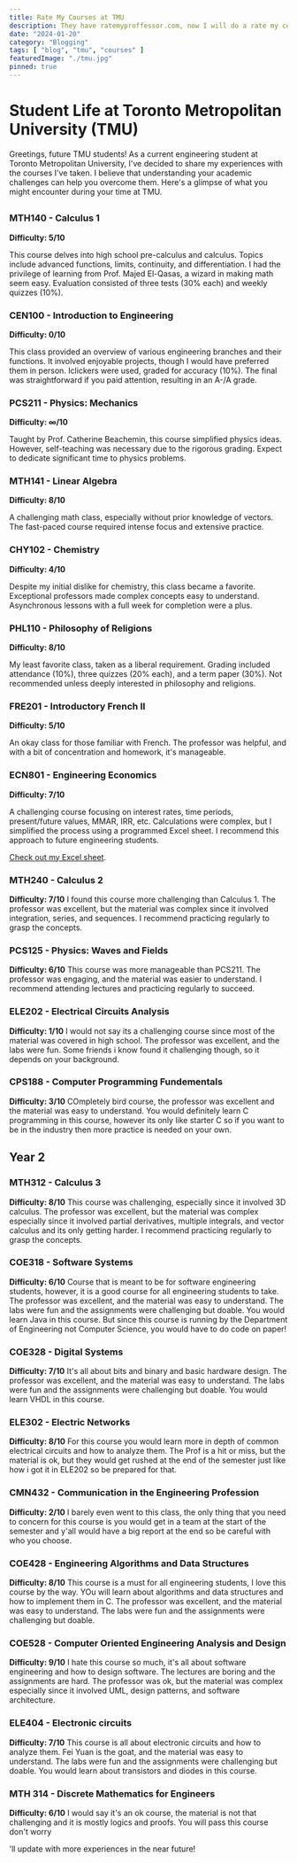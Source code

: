 ```yaml
---
title: Rate My Courses at TMU
description: They have ratemyproffessor.com, now I will do a rate my course
date: "2024-01-20"
category: "Blogging"
tags: [ "blog", "tmu", "courses" ]
featuredImage: "./tmu.jpg"
pinned: true
---
```

# Student Life at Toronto Metropolitan University (TMU)

Greetings, future TMU students! As a current engineering student at Toronto Metropolitan University, I've decided to share my experiences with the courses I've taken. I believe that understanding your academic challenges can help you overcome them. Here's a glimpse of what you might encounter during your time at TMU.

##
### MTH140 - Calculus 1
**Difficulty: 5/10**

This course delves into high school pre-calculus and calculus. Topics include advanced functions, limits, continuity, and differentiation. I had the privilege of learning from Prof. Majed El-Qasas, a wizard in making math seem easy. Evaluation consisted of three tests (30% each) and weekly quizzes (10%).

### CEN100 - Introduction to Engineering
**Difficulty: 0/10**

This class provided an overview of various engineering branches and their functions. It involved enjoyable projects, though I would have preferred them in person. Iclickers were used, graded for accuracy (10%). The final was straightforward if you paid attention, resulting in an A-/A grade.

### PCS211 - Physics: Mechanics
**Difficulty: ∞/10**

Taught by Prof. Catherine Beachemin, this course simplified physics ideas. However, self-teaching was necessary due to the rigorous grading. Expect to dedicate significant time to physics problems.

### MTH141 - Linear Algebra
**Difficulty: 8/10**

A challenging math class, especially without prior knowledge of vectors. The fast-paced course required intense focus and extensive practice.

### CHY102 - Chemistry
**Difficulty: 4/10**

Despite my initial dislike for chemistry, this class became a favorite. Exceptional professors made complex concepts easy to understand. Asynchronous lessons with a full week for completion were a plus.

### PHL110 - Philosophy of Religions
**Difficulty: 8/10**

My least favorite class, taken as a liberal requirement. Grading included attendance (10%), three quizzes (20% each), and a term paper (30%). Not recommended unless deeply interested in philosophy and religions.

### FRE201 - Introductory French II
**Difficulty: 5/10**

An okay class for those familiar with French. The professor was helpful, and with a bit of concentration and homework, it's manageable.

### ECN801 - Engineering Economics
**Difficulty: 7/10**

A challenging course focusing on interest rates, time periods, present/future values, MMAR, IRR, etc. Calculations were complex, but I simplified the process using a programmed Excel sheet. I recommend this approach to future engineering students.

[Check out my Excel sheet](https://docs.google.com/spreadsheets/d/1alKPBq-gp0N3wXtiheqiC0PdVfmqGHj9UCT4bmhMPeg/edit?usp=sharing).

### MTH240 - Calculus 2
**Difficulty: 7/10**
I found this course more challenging than Calculus 1. The professor was excellent, but the material was complex since it involved integration, series, and sequences. I recommend practicing regularly to grasp the concepts.

### PCS125 - Physics: Waves and Fields
**Difficulty: 6/10**
This course was more manageable than PCS211. The professor was engaging, and the material was easier to understand. I recommend attending lectures and practicing regularly to succeed.

### ELE202 - Electrical Circuits Analysis
**Difficulty: 1/10**
I would not say its a challenging course since most of the material was covered in high school. The professor was excellent, and the labs were fun. Some friends i know found it challenging though, so it depends on your background.

### CPS188 - Computer Programming Fundementals
**Difficulty: 3/10**
COmpletely bird course, the professor was excellent and the material was easy to understand. You would definitely learn C programming in this course, however its only like starter C so if you want to be in the industry then more practice is needed on your own.

## Year 2
### MTH312 - Calculus 3
**Difficulty: 8/10**
This course was challenging, especially since it involved 3D calculus. The professor was excellent, but the material was complex especially since it involved partial derivatives, multiple integrals, and vector calculus and its only getting harder. I recommend practicing regularly to grasp the concepts.

### COE318 - Software Systems
**Difficulty: 6/10**
Course that is meant to be for software engineering students, however, it is a good course for all engineering students to take. The professor was excellent, and the material was easy to understand. The labs were fun and the assignments were challenging but doable. You would learn Java in this course. But since this course is running by the Department of Engineering not Computer Science, you would have to do code on paper!

### COE328 - Digital Systems
**Difficulty: 7/10**
It's all about bits and binary and basic hardware design. The professor was excellent, and the material was easy to understand. The labs were fun and the assignments were challenging but doable. You would learn VHDL in this course.

### ELE302 - Electric Networks
**Difficulty: 8/10**
For this course you would learn more in depth of common electrical circuits and how to analyze them. The Prof is a hit or miss, but the material is ok, but they would get rushed at the end of the semester just like how i got it in ELE202 so be prepared for that.

### CMN432 - Communication in the Engineering Profession
**Difficulty: 2/10**
I barely even went to this class, the only thing that you need to concern for this course is you would get in a team at the start of the semester and y'all would have a big report at the end so be careful with who you choose.

### COE428 - Engineering Algorithms and Data Structures
**Difficulty: 8/10**
This course is a must for all engineering students, I love this course by the way. YOu will learn about algorithms and data structures and how to implement them in C. The professor was excellent, and the material was easy to understand. The labs were fun and the assignments were challenging but doable.

### COE528 - Computer Oriented Engineering Analysis and Design
**Difficulty: 9/10**
I hate this course so much, it's all about software engineering and how to design software. The lectures are boring and the assignments are hard. The professor was ok, but the material was complex especially since it involved UML, design patterns, and software architecture.

### ELE404 - Electronic circuits
**Difficulty: 7/10**
This course is all about electronic circuits and how to analyze them. Fei Yuan is the goat, and the material was easy to understand. The labs were fun and the assignments were challenging but doable. You would learn about transistors and diodes in this course.

### MTH 314 - Discrete Mathematics for Engineers
**Difficulty: 6/10**
I would say it's an ok course, the material is not that challenging and it is mostly logics and proofs. You will pass this course don't worry

'll update with more experiences in the near future!
